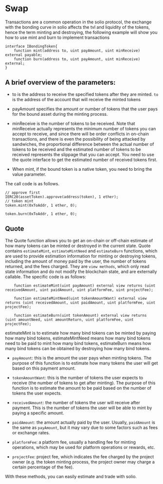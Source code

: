 
# Swap

Transactions are a common operation in the solio protocol, the exchange with the bonding curve in solio affects the tvl and liquidity of the tokens, hence the term minting and destroying, the following example will show you how to use mint and burn to implement transactions

```solidity copy
interface IBondingToken{
    function mint(address to, uint payAmount, uint minReceive) external payable;
    function burn(address to, uint payAmount, uint minReceive) external;
}
```


## A brief overview of the parameters:

- to is the address to receive the specified tokens after they are minted. `to` is the address of the account that will receive the minted tokens

- payAmount specifies the amount or number of tokens that the user pays for the bound asset during the minting process.

- minReceive is the number of tokens to be received. Note that minReceive actually represents the minimum number of tokens you can accept to receive, and since there will be order conflicts in on-chain transactions, and there is even the possibility of being attacked by sandwiches, the proportional difference between the actual number of tokens to be received and the estimated number of tokens to be received represents the slippage that you can accept. You need to use the quote interface to get the estimated number of received tokens first.

- When mint, if the bound token is a native token, you need to bring the value parameter.

The call code is as follows.


```solidity copy
// approve first
IERC20(assetToken).approve(address(token), 1 ether);
// token mint
token.mint(0xToAddr, 1 ether, 0);

token.burn(0xToAddr, 1 ether, 0);
```


## Quote

The Quote function allows you to get an on-chain or off-chain estimate of how many tokens can be minted or destroyed in the current state. Quote contains `estimateMint`, `estimateMintNeed` and `estimateBurn` functions, which are used to provide estimation information for minting or destroying tokens, including the amount of money paid by the user, the number of tokens returned, and the fees charged. They are `view methods`, which only read state information and do not modify the blockchain state, and are externally callable. The specific code is as follows:


```solidity copy
    function estimateMint(uint payAmount) external view returns (uint receivedAmount, uint paidAmount, uint platformFee, uint projectFee);

    function estimateMintNeed(uint tokenAmountWant) external view returns (uint receivedAmount, uint paidAmount, uint platformFee, uint projectFee);

    function estimateBurn(uint tokenAmount) external view returns (uint amountNeed, uint amountReturn, uint platformFee, uint projectFee);
```

estimateMint is to estimate how many bind tokens can be minted by paying how many bind tokens, estimateMintNeed means how many bind tokens need to be paid to mint how many bind tokens, estimateBurn means how many bind tokens can be obtained by destroying how many bind tokens.

- `payAmount`: this is the amount the user pays when minting tokens. The purpose of this function is to estimate how many tokens the user will get based on this payment amount.

- `tokenAmountWant`: this is the number of tokens the user expects to receive (the number of tokens to get after minting). The purpose of this function is to estimate the amount to be paid based on the number of tokens the user expects.

- `receivedAmount`: the number of tokens the user will receive after payment. This is the number of tokens the user will be able to mint by paying a specific amount.

- `paidAmount`: the amount actually paid by the user. Usually, `paidAmount` is the same as `payAmount`, but it may vary due to some factors such as fees or exchange rates.

- `platformFee`: a platform fee, usually a handling fee for minting operations, which may be used for platform operations or rewards, etc.

- `projectFee`: project fee, which indicates the fee charged by the project owner (e.g. the token minting process, the project owner may charge a certain percentage of the fee).


With these methods, you can easily estimate and trade with solio.

